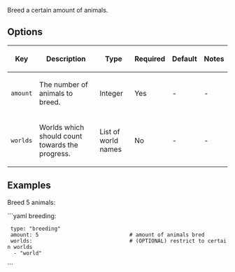 Breed a certain amount of animals.

== Options ==
{|
|-
! Key
! Description
! Type
! Required
! Default
! Notes
|-
| <code>amount</code>
| The number of animals to breed.
| Integer
| Yes
| -
| -
|-
| <code>worlds</code>
| Worlds which should count towards the progress.
| List of world names
| No
| -
| -
|}

== Examples ==
Breed 5 animals:

```yaml
breeding:
  type: "breeding"
  amount: 5                             # amount of animals bred
  worlds:                               # (OPTIONAL) restrict to certain worlds
   - "world"
```
